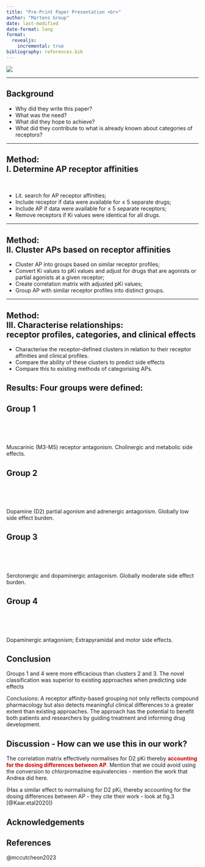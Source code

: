 ```yaml
---
title: "Pre-Print Paper Presentation <br>"
author: "Martens Group"
date: last-modified
date-format: long
format:
  revealjs:
    incremental: true 
bibliography: references.bib
---
```


![](img/TitleImg.png) 

---

## Background

::: {.incremental}
-   Why did they write this paper?
-   What was the need?
-   What did they hope to achieve?
-   What did they contribute to what is already known about categories of receptors?
:::

---

## Method: <br> I. Determine AP receptor affinities

<br/>


::: {.incremental} 

- Lit. search for AP receptor affinities; 
- Include receptor if data were available for ≤ 5 separate drugs; 
- Include AP if data were available for ≤ 5 separate receptors; 
- Remove receptors if Ki values were identical for all drugs. 

:::

---

## Method: <br>  II. Cluster APs based on receptor affinities 

::: {.incremental}

- Cluster AP into groups based on similar receptor profiles; 
- Convert Ki values to pKi values and adjust for drugs that are agonists or partial agonists at a given receptor; 
- Create correlation matrix with adjusted pKi values;  
- Group AP with similar receptor profiles into distinct groups.

:::

---
## Method: <br> III. Characterise relationships: <br> receptor profiles, categories, and clinical effects

::: {.incremental}
 
- Characterise the receptor-defined clusters in relation to their receptor affinities and clinical profiles.
- Compare the ability of these clusters to predict side effects 
- Compare this to existing methods of categorising APs. 

:::



## Results: Four groups were defined:



## Group 1

<br>

<br>

Muscarinic (M3-M5) receptor antagonism. Cholinergic and metabolic side effects.

## Group 2

<br>

<br>

Dopamine (D2) partial agonism and adrenergic antagonism. Globally low side effect burden.



## Group 3

<br>

<br>

Serotonergic and dopaminergic antagonism. Globally moderate side effect burden.



## Group 4

<br>

<br>

Dopaminergic antagonism; Extrapyramidal and motor side effects.



## Conclusion
Groups 1 and 4 were more efficacious than clusters 2 and 3. The novel classification was superior to existing approaches when predicting side effects


Conclusions: A receptor affinity-based grouping not only reflects compound pharmacology but also detects meaningful clinical differences to a greater extent than existing approaches. The approach has the potential to benefit both patients and researchers by guiding treatment and informing drug development.



## Discussion - How can we use this in our work?

The correlation matrix effectively normalises for D2 pKi thereby [**accounting for the dosing differences between AP**]{style="color:#cc0000"}. Mention that we could avoid using the conversion to chlorpromazine equivalencies - mention the work that Andrea did here.

(Has a similar effect to normalising for D2 pKi, thereby accounting for the dosing differences between AP - they cite their work - look at fig.3 [@Kaar.etal2020]) 



## Acknowledgements



## References

@mccutcheon2023

